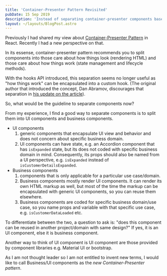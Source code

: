 ```yaml
---
title: 'Container-Presenter Pattern Revisited'
pubDate: 15 Sep 2019
description: 'Instead of separating container-presenter components based on arbitrary rules, separate components into business components and UI components.'
layout: ~/layouts/BlogPost.astro
---
```


Previously I had shared my view about [Container-Presenter Pattern](/blog/react-container-presenter-pattern) in React. Recently I had a new perspective on that.

In its essense, container-presenter pattern recommends you to split components into those care about how things look (rendering HTML) and those care about how things work (state management and lifecycle methods).

With the hooks API introduced, this separation seems no longer useful as "how things work" can be encapsulated into a custom hook. (The original author that introduced the concept, Dan Abramov, discourages that separation in [his update on the article][dan-article]).

So, what would be the guideline to separate components now?

From my experience, I find a good way to separate components is to split them into UI components and business components.

- UI components
  1. generic components that encapsulate UI view and behavior and does not concern about specific business domain.
  2. UI components can have state, e.g. an Accordion component that has `isExpanded` state, but its does not coded with specific business domain in mind. Consequently, its props should also be named from a UI perspective, e.g. `isExpanded` instead of `isCustomerDetailsExpanded`.
- Business components
  1. components that is only applicable for a particular use case/domain.
  2. Business components mostly render UI components. It can render its own HTML markup as well, but most of the time the markup can be encapsulated with generic UI components, so you can reuse them elsewhere.
  3. Business components are coded for specific business domain/use case, so you name props and variable with that specific use case, e.g. `isCustomerDataLoaded` etc.

To differentiate between the two, a question to ask is: "does this component can be reused in another project/domain with same design?" If yes, it is an UI component, else it is business component.

Another way to think of UI component is UI component are those provided by component libraries e.g. Material UI or bootstrap.

As I am not thought leader so I am not entitled to invent new terms, I would like to call Business/UI components as the _new Container-Presenter pattern_.

[dan-article]: https://medium.com/@dan_abramov/smart-and-dumb-components-7ca2f9a7c7d0
